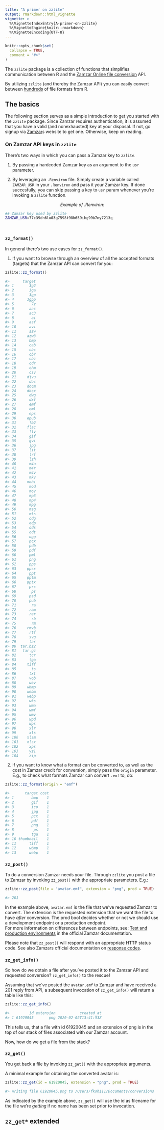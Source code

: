 ```yaml
---
title: "A primer on zzlite"
output: rmarkdown::html_vignette
vignette: >
  %\VignetteIndexEntry{A-primer-on-zzlite}
  %\VignetteEngine{knitr::rmarkdown}
  %\VignetteEncoding{UTF-8}
---
```


```r
knitr::opts_chunk$set(
  collapse = TRUE,
  comment = "#>"
)
```

The `zzlite` package is a collection of functions that simplifies communication between R and the [Zamzar Online file conversion](https://developers.zamzar.com/user) API.  

By utilizing `zzlite` (and thereby the Zamzar API) you can easily convert between [hundreds](https://developers.zamzar.com/formats) of file formats from R.

## The basics

The following section serves as a simple introduction to get you started with the `zzlite` package. Since Zamzar requires authentication, it is assumed that you have a valid (and nonexhausted) key at your disposal. If not, go signup via [Zamzar](https://developers.zamzar.com/)s website to get one. Otherwise, keep on reading.  


### On Zamzar API keys in `zzlite`

There's two ways in which you can pass a Zamzar key to `zzlite`.  

1. By passing a hardcoded Zamzar key as an argument to the `usr` parameter.  

2. By leveraging an `.Renviron` file. Simply create a variable called `ZAMZAR_USR` in your `.Renviron` and pass it your Zamzar key. If done succesfully, you can skip passing a key to `usr` param whenever you're invoking a `zzlite` function.  


<center>_Example of .Renviron:_</center>
```sh
## Zamzar key used by zzlite 
ZAMZAR_USR=77c39dh6lo03g7598t98h659ihg99b7ny7213q




```



### `zz_format()`

In general there's two use cases for `zz_format()`.  

1. If you want to browse through an overview of all the accepted formats (targets) that the Zamzar API can convert for you:

```r
zzlite::zz_format()

#>      target
#> 1       3g2
#> 2       3ga
#> 3       3gp
#> 4      3gpp
#> 5        7z
#> 6       aac
#> 7       ac3
#> 8        ai
#> 9       asf
#> 10      avi
#> 11      azw
#> 12     azw3
#> 13      bmp
#> 14      cab
#> 15      cbc
#> 16      cbr
#> 17      cbz
#> 18      cdr
#> 19      chm
#> 20      csv
#> 21     djvu
#> 22      doc
#> 23     docm
#> 24     docx
#> 25      dwg
#> 26      dxf
#> 27      emf
#> 28      eml
#> 29      eps
#> 30     epub
#> 31      fb2
#> 32     flac
#> 33      flv
#> 34      gif
#> 35      gvi
#> 36      jpg
#> 37      lit
#> 38      lrf
#> 39      lzh
#> 40      m4a
#> 41      m4r
#> 42      m4v
#> 43      mkv
#> 44     mobi
#> 45      mod
#> 46      mov
#> 47      mp3
#> 48      mp4
#> 49      mpg
#> 50      msg
#> 51      mts
#> 52      odg
#> 53      odp
#> 54      ods
#> 55      odt
#> 56      ogg
#> 57      pcx
#> 58      pdb
#> 59      pdf
#> 60      pml
#> 61      png
#> 62      pps
#> 63     ppsx
#> 64      ppt
#> 65     pptm
#> 66     pptx
#> 67      prc
#> 68       ps
#> 69      psd
#> 70      pub
#> 71       ra
#> 72      ram
#> 73      rar
#> 74       rb
#> 75       rm
#> 76     rmvb
#> 77      rtf
#> 78      svg
#> 79      tar
#> 80  tar.bz2
#> 81   tar.gz
#> 82      tcr
#> 83      tga
#> 84     tiff
#> 85       ts
#> 86      txt
#> 87      vob
#> 88      wav
#> 89     wbmp
#> 90     webm
#> 91     webp
#> 92      wks
#> 93      wma
#> 94      wmf
#> 95      wmv
#> 96      wpd
#> 97      wps
#> 98      xlr
#> 99      xls
#> 100    xlsm
#> 101    xlsx
#> 102     xps
#> 103     yz1
#> 104     zip
```

2. If you want to know what a format can be converted to, as well as the cost in Zamzar credit for conversion, simply pass the `origin` parameter. E.g., to check what formats Zamzar can convert `.emf` to, do:  

```r
zzlite::zz_format(origin = "emf")

#>       target cost
#> 1        bmp    1
#> 2        gif    1
#> 3        ico    1
#> 4        jpg    1
#> 5        pcx    1
#> 6        pdf    1
#> 7        png    1
#> 8         ps    1
#> 9        tga    1
#> 10 thumbnail    1
#> 11      tiff    1
#> 12      wbmp    1
#> 13      webp    1
```

### `zz_post()`

To do a conversion Zamzar needs your file. Through `zzlite` you post a file to Zamzar by invoking `zz_post()` with the appropriate parameters. E.g.:

```r
zzlite::zz_post(file = "avatar.emf", extension = "png", prod = TRUE)

#> 201

```

In the example above, `avatar.emf` is the file that we've requested Zamzar to convert. The extension is the requested extension that we want the file to have _after_ conversion. The prod bool decides whether or not we should use a development endpoint or a production endpoint.  
For more information on differences between endpoints, see: [Test and production environments](https://developers.zamzar.com/docs) in the official Zamzar documentation.

Please note that `zz_post()` will respond with an appropriate HTTP status code. See also Zamzars official documentation on [response codes](https://developers.zamzar.com/docs).  

### `zz_get_info()`

So how do we obtain a file after you've posted it to the Zamzar API and requested conversion? `zz_get_info()` to the rescue!  

Assuming that we've posted the `avatar.emf` to Zamzar and have received a 201 reply from API, a subsequent invocation of `zz_get_info()` will return a table like this:

```r
zzlite::zz_get_info()

#>         id extension           created_at
#> 1 61920045       png 2020-02-02T13:41:53Z
```

This tells us, that a file with id 61920045 and an extension of png is in the top of our stack of files associated with our Zamzar account.  

Now, how do we get a file from the stack?

### `zz_get()`

You get back a file by invoking `zz_get()` with the appropriate arguments.  

A minimal example for obtaining the converted avatar is:

```r
zzlite::zz_get(id = 61920045, extension = "png", prod = TRUE)

#> Writing file 61920045.png to /Users/fkoh111/Documents/conversions
```

As indicated by the example above, `zz_get()` will  use the id as filename for the file we're _getting_ if no name has been set prior to invocation.  

## `zz_get*` extended

